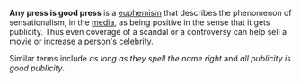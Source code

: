 '''Any press is good press''' is a [[euphemism]] that describes the phenomenon of sensationalism, in the [[media]], as being positive in the sense that it gets publicity. Thus even coverage of a scandal or a controversy can help sell a [[movie]] or increase a person's [[celebrity]].  

Similar terms include ''as long as they spell the name right'' and ''all publicity is good publicity''.

{{msg:stub}}